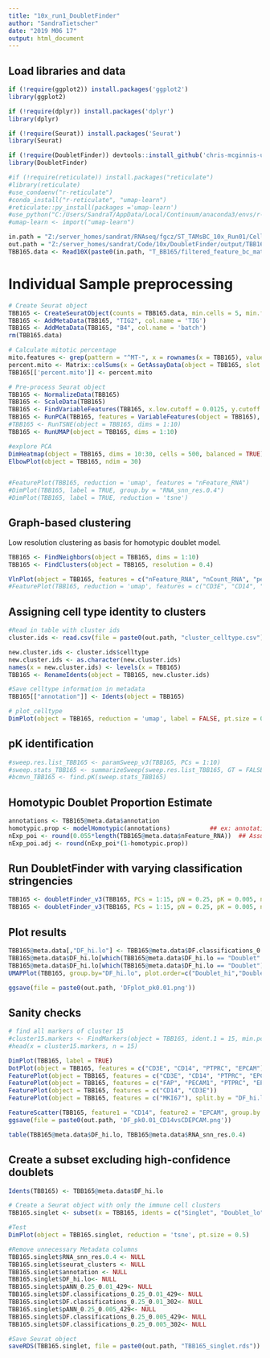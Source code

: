```yaml
---
title: "10x_run1_DoubletFinder"
author: "SandraTietscher"
date: "2019 M06 17"
output: html_document
---
```



## Load libraries and data

```r
if (!require(ggplot2)) install.packages('ggplot2')
library(ggplot2)

if (!require(dplyr)) install.packages('dplyr')
library(dplyr)

if (!require(Seurat)) install.packages('Seurat')
library(Seurat)

if (!require(DoubletFinder)) devtools::install_github('chris-mcginnis-ucsf/DoubletFinder')
library(DoubletFinder)

#if (!require(reticulate)) install.packages("reticulate")
#library(reticulate)
#use_condaenv("r-reticulate")
#conda_install("r-reticulate", "umap-learn")
#reticulate::py_install(packages ='umap-learn')
#use_python("C:/Users/SandraT/AppData/Local/Continuum/anaconda3/envs/r-reticulate/python.exe")
#umap-learn <- import("umap-learn")

in.path = "Z:/server_homes/sandrat/RNAseq/fgcz/ST_TAMsBC_10x_Run01/CellRangerCount_37250_2019-05-27--16-31-27/"
out.path = "Z:/server_homes/sandrat/Code/10x/DoubletFinder/output/TBB165/"
TBB165.data <- Read10X(paste0(in.path, "T_BB165/filtered_feature_bc_matrix"))
```

# Individual Sample preprocessing

```r

# Create Seurat object
TBB165 <- CreateSeuratObject(counts = TBB165.data, min.cells = 5, min.features = 200, project = "TBB165")
TBB165 <- AddMetaData(TBB165, "TIG2", col.name = 'TIG')
TBB165 <- AddMetaData(TBB165, "B4", col.name = 'batch')
rm(TBB165.data)

# Calculate mitotic percentage
mito.features <- grep(pattern = "^MT-", x = rownames(x = TBB165), value = TRUE)
percent.mito <- Matrix::colSums(x = GetAssayData(object = TBB165, slot = 'counts')[mito.features, ]) / Matrix::colSums(x = GetAssayData(object = TBB165, slot = 'counts'))
TBB165[['percent.mito']] <- percent.mito

# Pre-process Seurat object
TBB165 <- NormalizeData(TBB165)
TBB165 <- ScaleData(TBB165)
TBB165 <- FindVariableFeatures(TBB165, x.low.cutoff = 0.0125, y.cutoff = 0.25, do.plot=FALSE)
TBB165 <- RunPCA(TBB165, features = VariableFeatures(object = TBB165), verbose = FALSE)
#TBB165 <- RunTSNE(object = TBB165, dims = 1:10)
TBB165 <- RunUMAP(object = TBB165, dims = 1:10)

#explore PCA
DimHeatmap(object = TBB165, dims = 10:30, cells = 500, balanced = TRUE)
ElbowPlot(object = TBB165, ndim = 30)


#FeaturePlot(TBB165, reduction = 'umap', features = "nFeature_RNA")
#DimPlot(TBB165, label = TRUE, group.by = "RNA_snn_res.0.4")
#DimPlot(TBB165, label = TRUE, reduction = 'tsne')
```

## Graph-based clustering
Low resolution clustering as basis for homotypic doublet model.

```r
TBB165 <- FindNeighbors(object = TBB165, dims = 1:10)
TBB165 <- FindClusters(object = TBB165, resolution = 0.4)

VlnPlot(object = TBB165, features = c("nFeature_RNA", "nCount_RNA", "percent.mito"), ncol = 3, pt.size = 0, sort = FALSE)
#FeaturePlot(TBB165, reduction = 'umap', features = c("CD3E", "CD14", "PTPRC", "EPCAM", "PECAM1", "FAP"))
```
## Assigning cell type identity to clusters

```r
#Read in table with cluster ids
cluster.ids <- read.csv(file = paste0(out.path, "cluster_celltype.csv"))

new.cluster.ids <- cluster.ids$celltype
new.cluster.ids <- as.character(new.cluster.ids)
names(x = new.cluster.ids) <- levels(x = TBB165)
TBB165 <- RenameIdents(object = TBB165, new.cluster.ids)

#Save celltype information in metadata
TBB165[["annotation"]] <- Idents(object = TBB165)

# plot_celltype 
DimPlot(object = TBB165, reduction = 'umap', label = FALSE, pt.size = 0.5, group.by = "annotation")
```
## pK identification

```r

#sweep.res.list_TBB165 <- paramSweep_v3(TBB165, PCs = 1:10)
#sweep.stats_TBB165 <- summarizeSweep(sweep.res.list_TBB165, GT = FALSE)
#bcmvn_TBB165 <- find.pK(sweep.stats_TBB165)

```

## Homotypic Doublet Proportion Estimate 
```r
annotations <- TBB165@meta.data$annotation
homotypic.prop <- modelHomotypic(annotations)           ## ex: annotations ~ number of cell types present
nExp_poi <- round(0.055*length(TBB165@meta.data$nFeature_RNA))  ## Assuming 7% doublet formation rate - tailor for your dataset
nExp_poi.adj <- round(nExp_poi*(1-homotypic.prop))
```


## Run DoubletFinder with varying classification stringencies 
```r
TBB165 <- doubletFinder_v3(TBB165, PCs = 1:15, pN = 0.25, pK = 0.005, nExp = nExp_poi, reuse.pANN = FALSE)
TBB165 <- doubletFinder_v3(TBB165, PCs = 1:15, pN = 0.25, pK = 0.005, nExp = nExp_poi.adj, reuse.pANN = "pANN_0.25_0.005_429")
```

## Plot results 
```r
TBB165@meta.data[,"DF_hi.lo"] <- TBB165@meta.data$DF.classifications_0.25_0.005_429
TBB165@meta.data$DF_hi.lo[which(TBB165@meta.data$DF_hi.lo == "Doublet" & TBB165@meta.data$DF.classifications_0.25_0.005_302 == "Singlet")] <- "Doublet_lo"
TBB165@meta.data$DF_hi.lo[which(TBB165@meta.data$DF_hi.lo == "Doublet")] <- "Doublet_hi"
UMAPPlot(TBB165, group.by="DF_hi.lo", plot.order=c("Doublet_hi","Doublet_lo","Singlet"), colors.use=c("black","gold","red"))

ggsave(file = paste0(out.path, 'DFplot_pk0.01.png'))
```

## Sanity checks

```r

# find all markers of cluster 15
#cluster15.markers <- FindMarkers(object = TBB165, ident.1 = 15, min.pct = 0.25)
#head(x = cluster15.markers, n = 15)

DimPlot(TBB165, label = TRUE)
DotPlot(object = TBB165, features = c("CD3E", "CD14", "PTPRC", "EPCAM"))
FeaturePlot(object = TBB165, features = c("CD3E", "CD14", "PTPRC", "EPCAM"))
FeaturePlot(object = TBB165, features = c("FAP", "PECAM1", "PTPRC", "EPCAM"))
FeaturePlot(object = TBB165, features = c("CD14", "CD3E"))
FeaturePlot(object = TBB165, features = c("MKI67"), split.by = "DF_hi.lo")

FeatureScatter(TBB165, feature1 = "CD14", feature2 = "EPCAM", group.by = "DF_hi.lo")
ggsave(file = paste0(out.path, 'DF_pk0.01_CD14vsCDEPCAM.png'))

table(TBB165@meta.data$DF_hi.lo, TBB165@meta.data$RNA_snn_res.0.4)
```

## Create a subset excluding high-confidence doublets
```r
Idents(TBB165) <- TBB165@meta.data$DF_hi.lo

# Create a Seurat object with only the immune cell clusters
TBB165.singlet <- subset(x = TBB165, idents = c("Singlet", "Doublet_lo"))

#Test
DimPlot(object = TBB165.singlet, reduction = 'tsne', pt.size = 0.5)

#Remove unnecessary Metadata columns
TBB165.singlet$RNA_snn_res.0.4 <- NULL
TBB165.singlet$seurat_clusters <- NULL
TBB165.singlet$annotation <- NULL
TBB165.singlet$DF_hi.lo<- NULL
TBB165.singlet$pANN_0.25_0.01_429<- NULL
TBB165.singlet$DF.classifications_0.25_0.01_429<- NULL
TBB165.singlet$DF.classifications_0.25_0.01_302<- NULL
TBB165.singlet$pANN_0.25_0.005_429<- NULL
TBB165.singlet$DF.classifications_0.25_0.005_429<- NULL
TBB165.singlet$DF.classifications_0.25_0.005_302<- NULL

#Save Seurat object
saveRDS(TBB165.singlet, file = paste0(out.path, "TBB165_singlet.rds"))
```